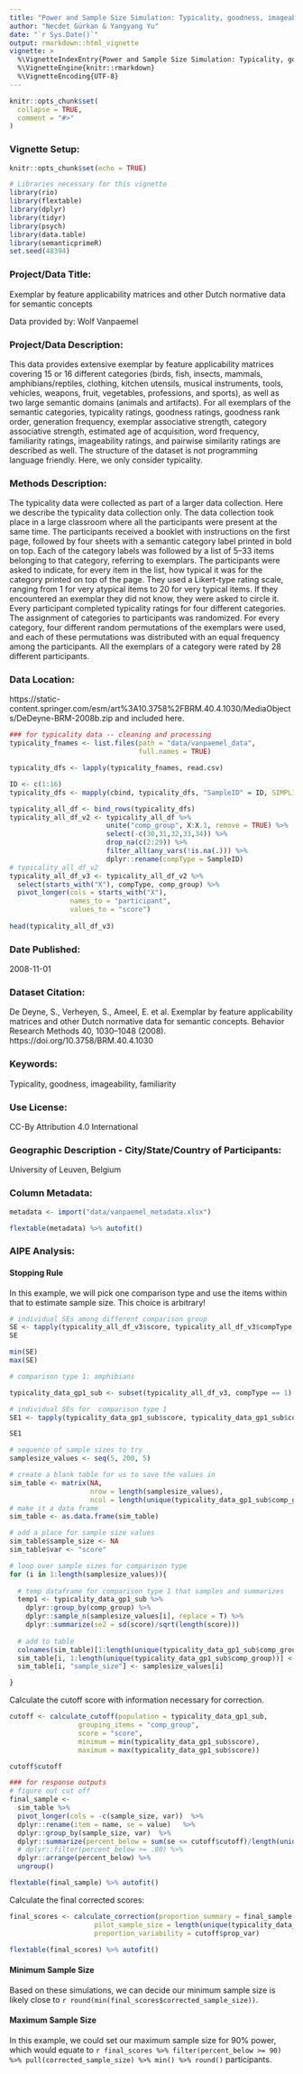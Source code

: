 ```yaml
---
title: "Power and Sample Size Simulation: Typicality, goodness, imageability, and familiarity of stimuli across 16 categories"
author: "Necdet Gürkan & Yangyang Yu"
date: "`r Sys.Date()`"
output: rmarkdown::html_vignette
vignette: >
  %\VignetteIndexEntry{Power and Sample Size Simulation: Typicality, goodness, imageability, and familiarity of stimuli across 16 categories}
  %\VignetteEngine{knitr::rmarkdown}
  %\VignetteEncoding{UTF-8}
---
```


```r
knitr::opts_chunk$set(
  collapse = TRUE,
  comment = "#>"
)
```

### Vignette Setup:

```r
knitr::opts_chunk$set(echo = TRUE)

# Libraries necessary for this vignette
library(rio)
library(flextable)
library(dplyr)
library(tidyr)
library(psych)
library(data.table)
library(semanticprimeR)
set.seed(48394)
```

### Project/Data Title: 

Exemplar by feature applicability matrices and other Dutch normative data for semantic concepts

Data provided by: Wolf Vanpaemel

### Project/Data Description: 

This data provides extensive exemplar by feature applicability matrices covering  15 or 16 different categories (birds, fish, insects, mammals, amphibians/reptiles, clothing, kitchen utensils, musical instruments, tools, vehicles, weapons, fruit, vegetables, professions, and sports), as well as two large semantic domains (animals and artifacts). For all exemplars of the  semantic categories, typicality ratings, goodness ratings, goodness rank order, generation frequency, exemplar associative strength, category associative strength, estimated age of acquisition, word frequency, familiarity ratings, imageability ratings, and pairwise similarity ratings are described as well. The structure of the dataset is not programming language friendly. Here, we only consider typicality.

### Methods Description: 

The typicality data were collected as part of a larger data collection. Here we describe the typicality data collection only. The data collection took place in a large classroom where all the participants were present at the same time. The participants received a booklet with instructions on the first page, followed by four sheets with a semantic category label printed in bold on top. Each of the category labels was followed by a list of 5–33 items belonging to that category, referring to exemplars. The participants were asked to indicate, for every item in the list, how  typical it was for the category printed on top of the page. They used a Likert-type rating scale, ranging from 1 for very atypical items to 20 for very typical items. If they encountered an exemplar they did not know, they were asked to circle it. Every participant completed  typicality ratings for four different categories. The assignment of categories to participants was randomized. For every category, four different random permutations of the exemplars were used, and each of these permutations was distributed with an equal frequency among the participants. All the exemplars of a category were rated by 28 different participants.

### Data Location: 

https://static-content.springer.com/esm/art%3A10.3758%2FBRM.40.4.1030/MediaObjects/DeDeyne-BRM-2008b.zip and included here. 

```r
### for typicality data -- cleaning and processing
typicality_fnames <- list.files(path = "data/vanpaemel_data",
                                full.names = TRUE)

typicality_dfs <- lapply(typicality_fnames, read.csv)

ID <- c(1:16)
typicality_dfs <- mapply(cbind, typicality_dfs, "SampleID" = ID, SIMPLIFY = F)

typicality_all_df <- bind_rows(typicality_dfs)
typicality_all_df_v2 <- typicality_all_df %>% 
                        unite("comp_group", X:X.1, remove = TRUE) %>% 
                        select(-c(30,31,32,33,34)) %>% 
                        drop_na(c(2:29)) %>%
                        filter_all(any_vars(!is.na(.))) %>%
                        dplyr::rename(compType = SampleID)
# typicality_all_df_v2
typicality_all_df_v3 <- typicality_all_df_v2 %>% 
  select(starts_with("X"), compType, comp_group) %>% 
  pivot_longer(cols = starts_with("X"), 
               names_to = "participant", 
               values_to = "score")
                    
head(typicality_all_df_v3)
```

### Date Published: 

2008-11-01

### Dataset Citation: 

De Deyne, S., Verheyen, S., Ameel, E. et al. Exemplar by feature applicability matrices
and other Dutch normative data for semantic concepts. Behavior Research
Methods 40, 1030–1048 (2008). https://doi.org/10.3758/BRM.40.4.1030
 
### Keywords: 

Typicality, goodness, imageability, familiarity

### Use License: 

CC-By Attribution 4.0 International

### Geographic Description - City/State/Country of Participants:

University of Leuven, Belgium

### Column Metadata: 

```r
metadata <- import("data/vanpaemel_metadata.xlsx")

flextable(metadata) %>% autofit()
```

### AIPE Analysis: 

#### Stopping Rule

In this example, we will pick one comparison type and use the items within that to estimate sample size. This choice is arbitrary!

```r
# individual SEs among different comparison group
SE <- tapply(typicality_all_df_v3$score, typicality_all_df_v3$compType, function (x) { sd(x)/sqrt(length(x)) })
SE

min(SE)
max(SE)

# comparison type 1: amphibians
```

```r
typicality_data_gp1_sub <- subset(typicality_all_df_v3, compType == 1)

# individual SEs for  comparison type 1
SE1 <- tapply(typicality_data_gp1_sub$score, typicality_data_gp1_sub$comp_group, function (x) { sd(x)/sqrt(length(x)) })

SE1
```

```r
# sequence of sample sizes to try
samplesize_values <- seq(5, 200, 5)

# create a blank table for us to save the values in 
sim_table <- matrix(NA, 
                    nrow = length(samplesize_values), 
                    ncol = length(unique(typicality_data_gp1_sub$comp_group)))
# make it a data frame
sim_table <- as.data.frame(sim_table)

# add a place for sample size values 
sim_table$sample_size <- NA
sim_table$var <- "score"

# loop over sample sizes for comparison type 
for (i in 1:length(samplesize_values)){
    
  # temp dataframe for comparison type 1 that samples and summarizes
  temp1 <- typicality_data_gp1_sub %>% 
    dplyr::group_by(comp_group) %>% 
    dplyr::sample_n(samplesize_values[i], replace = T) %>% 
    dplyr::summarize(se2 = sd(score)/sqrt(length(score))) 
  
  # add to table
  colnames(sim_table)[1:length(unique(typicality_data_gp1_sub$comp_group))] <- temp1$comp_group
  sim_table[i, 1:length(unique(typicality_data_gp1_sub$comp_group))] <- temp1$se2
  sim_table[i, "sample_size"] <- samplesize_values[i]

}
```

Calculate the cutoff score with information necessary for correction. 

```r
cutoff <- calculate_cutoff(population = typicality_data_gp1_sub, 
                 grouping_items = "comp_group",
                 score = "score", 
                 minimum = min(typicality_data_gp1_sub$score),
                 maximum = max(typicality_data_gp1_sub$score))

cutoff$cutoff
```

```r
### for response outputs 
# figure out cut off
final_sample <- 
  sim_table %>%
  pivot_longer(cols = -c(sample_size, var))  %>% 
  dplyr::rename(item = name, se = value)   %>% 
  dplyr::group_by(sample_size, var)  %>% 
  dplyr::summarize(percent_below = sum(se <= cutoff$cutoff)/length(unique(typicality_data_gp1_sub$comp_group)))  %>% 
  # dplyr::filter(percent_below >= .80) %>% 
  dplyr::arrange(percent_below) %>% 
  ungroup()

flextable(final_sample) %>% autofit()
```

Calculate the final corrected scores:

```r
final_scores <- calculate_correction(proportion_summary = final_sample,
                     pilot_sample_size = length(unique(typicality_data_gp1_sub$participant)),
                     proportion_variability = cutoff$prop_var)

flextable(final_scores) %>% autofit()
```

#### Minimum Sample Size

Based on these simulations, we can decide our minimum sample size is likely close to `r round(min(final_scores$corrected_sample_size))`.

#### Maximum Sample Size

In this example, we could set our maximum sample size for 90% power, which would equate to `r final_scores %>% filter(percent_below >= 90) %>% pull(corrected_sample_size) %>% min() %>% round()` participants. 
